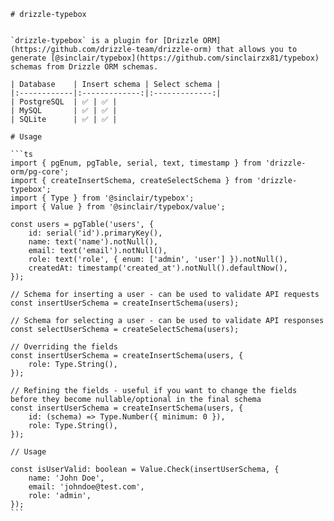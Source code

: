     # drizzle-typebox


    `drizzle-typebox` is a plugin for [Drizzle ORM](https://github.com/drizzle-team/drizzle-orm) that allows you to generate [@sinclair/typebox](https://github.com/sinclairzx81/typebox) schemas from Drizzle ORM schemas.

    | Database    | Insert schema | Select schema |
    |:------------|:-------------:|:-------------:|
    | PostgreSQL  | ✅ | ✅ |
    | MySQL       | ✅ | ✅ |
    | SQLite      | ✅ | ✅ |

    # Usage

    ```ts
    import { pgEnum, pgTable, serial, text, timestamp } from 'drizzle-orm/pg-core';
    import { createInsertSchema, createSelectSchema } from 'drizzle-typebox';
    import { Type } from '@sinclair/typebox';
    import { Value } from '@sinclair/typebox/value';

    const users = pgTable('users', {
        id: serial('id').primaryKey(),
        name: text('name').notNull(),
        email: text('email').notNull(),
        role: text('role', { enum: ['admin', 'user'] }).notNull(),
        createdAt: timestamp('created_at').notNull().defaultNow(),
    });

    // Schema for inserting a user - can be used to validate API requests
    const insertUserSchema = createInsertSchema(users);

    // Schema for selecting a user - can be used to validate API responses
    const selectUserSchema = createSelectSchema(users);

    // Overriding the fields
    const insertUserSchema = createInsertSchema(users, {
        role: Type.String(),
    });

    // Refining the fields - useful if you want to change the fields before they become nullable/optional in the final schema
    const insertUserSchema = createInsertSchema(users, {
        id: (schema) => Type.Number({ minimum: 0 }),
        role: Type.String(),
    });

    // Usage

    const isUserValid: boolean = Value.Check(insertUserSchema, {
        name: 'John Doe',
        email: 'johndoe@test.com',
        role: 'admin',
    });
    ```
